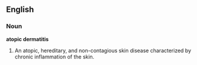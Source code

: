 ==English==
{{wikipedia}}
===Noun===
'''atopic dermatitis'''

# {{pathology}} An atopic, hereditary, and non-contagious skin disease characterized by chronic inflammation of the skin.